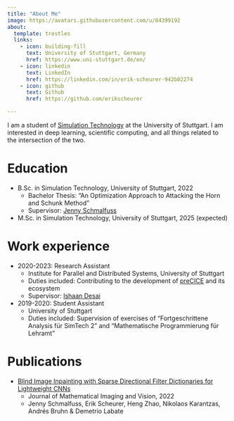 ```yaml
---
title: "About Me"
image: https://avatars.githubusercontent.com/u/84399192
about:
  template: trestles
  links:
    - icon: building-fill
      text: University of Stuttgart, Germany
      href: https://www.uni-stuttgart.de/en/
    - icon: linkedin
      text: LinkedIn
      href: https://linkedin.com/in/erik-scheurer-942b02274
    - icon: github
      text: Github
      href: https://github.com/erikscheurer

---
```


I am a student of [Simulation Technology](https://www.simtech.uni-stuttgart.de) at the University of Stuttgart. I am interested in deep learning, scientific computing, and all things related to the intersection of the two.


Education
======
* B.Sc. in Simulation Technology, University of Stuttgart, 2022
  * Bachelor Thesis: "An Optimization Approach to Attacking the Horn and Schunk Method"
  * Supervisor: [Jenny Schmalfuss](https://www.vis.uni-stuttgart.de/en/institute/team/Schmalfuss/)
* M.Sc. in Simulation Technology, University of Stuttgart, 2025 (expected)

Work experience
======
* 2020-2023: Research Assistant
  * Institute for Parallel and Distributed Systems, University of Stuttgart
  * Duties included: Contributing to the development of [preCICE](precice.org) and its ecosystem
  * Supervisor: [Ishaan Desai](https://de.linkedin.com/in/ishaandesai)

* 2019-2020: Student Assistant
  * University of Stuttgart
  * Duties included: Supervision of exercises of "Fortgeschrittene Analysis für SimTech 2" and "Mathematische Programmierung für Lehramt"

Publications
======
<!-- ---
title: "Blind Image Inpainting with Sparse Directional Filter Dictionaries for Lightweight CNNs"
collection: publications
permalink: /publication/blind-image-inpainting-with-sparse-directional-filter-dictionaries-for-lightweight-cnns
excerpt: 
date: 2022-09-01
venue: 'Journal of Mathematical Imaging and Vision'
paperurl: 'https://link.springer.com/article/10.1007/s10851-022-01119-6'
citation: 'Schmalfuss, J., Scheurer, E., Zhao, H. et al. Blind Image Inpainting with Sparse Directional Filter Dictionaries for Lightweight CNNs. J Math Imaging Vis 65, 323–339 (2023). https://doi.org/10.1007/s10851-022-01119-6'
--- -->

* [Blind Image Inpainting with Sparse Directional Filter Dictionaries for Lightweight CNNs](https://link.springer.com/article/10.1007/s10851-022-01119-6)
  * Journal of Mathematical Imaging and Vision, 2022
  * Jenny Schmalfuss, Erik Scheurer, Heng Zhao, Nikolaos Karantzas, Andrés Bruhn & Demetrio Labate
